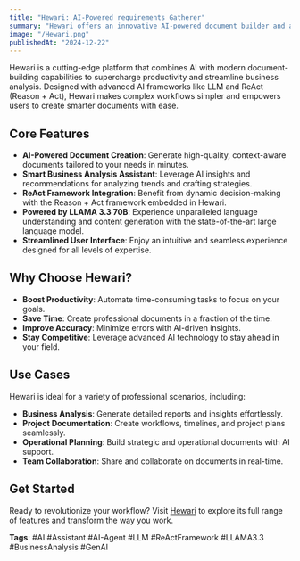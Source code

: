 ```yaml
---
title: "Hewari: AI-Powered requirements Gatherer"
summary: "Hewari offers an innovative AI-powered document builder and assistant for boosting productivity and managing business analysis."
image: "/Hewari.png"
publishedAt: "2024-12-22"
---
```


Hewari is a cutting-edge platform that combines AI with modern document-building capabilities to supercharge productivity and streamline business analysis. Designed with advanced AI frameworks like LLM and ReAct (Reason + Act), Hewari makes complex workflows simpler and empowers users to create smarter documents with ease.

## Core Features

- **AI-Powered Document Creation**: Generate high-quality, context-aware documents tailored to your needs in minutes.
- **Smart Business Analysis Assistant**: Leverage AI insights and recommendations for analyzing trends and crafting strategies.
- **ReAct Framework Integration**: Benefit from dynamic decision-making with the Reason + Act framework embedded in Hewari.
- **Powered by LLAMA 3.3 70B**: Experience unparalleled language understanding and content generation with the state-of-the-art large language model.
- **Streamlined User Interface**: Enjoy an intuitive and seamless experience designed for all levels of expertise.

## Why Choose Hewari?

- **Boost Productivity**: Automate time-consuming tasks to focus on your goals.
- **Save Time**: Create professional documents in a fraction of the time.
- **Improve Accuracy**: Minimize errors with AI-driven insights.
- **Stay Competitive**: Leverage advanced AI technology to stay ahead in your field.

## Use Cases

Hewari is ideal for a variety of professional scenarios, including:

- **Business Analysis**: Generate detailed reports and insights effortlessly.
- **Project Documentation**: Create workflows, timelines, and project plans seamlessly.
- **Operational Planning**: Build strategic and operational documents with AI support.
- **Team Collaboration**: Share and collaborate on documents in real-time.

## Get Started

Ready to revolutionize your workflow? Visit [Hewari](https://www.hewari.com) to explore its full range of features and transform the way you work.

**Tags**: #AI #Assistant #AI-Agent #LLM #ReActFramework #LLAMA3.3 #BusinessAnalysis #GenAI
